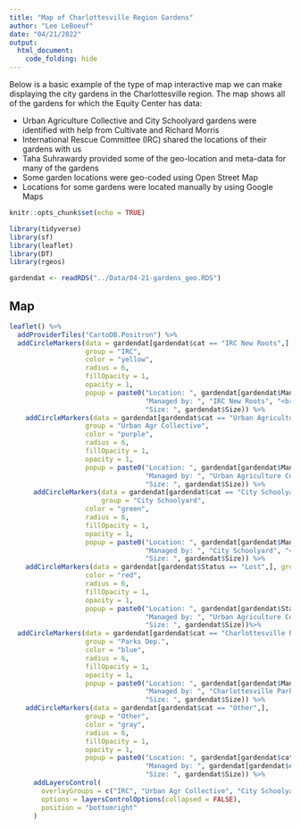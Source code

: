 ```yaml
---
title: "Map of Charlottesville Region Gardens"
author: "Lee LeBoeuf"
date: "04/21/2022"
output: 
  html_document: 
    code_folding: hide
---
```


Below is a basic example of the type of map interactive map we can make displaying the city gardens in the Charlottesville region. The map shows all of the gardens for which the Equity Center has data:

  * Urban Agriculture Collective and City Schoolyard gardens were identified with help from Cultivate and Richard Morris
  * International Rescue Committee (IRC) shared the locations of their gardens with us
  * Taha Suhrawardy provided some of the geo-location and meta-data for many of the gardens
  * Some garden locations were geo-coded using Open Street Map
  * Locations for some gardens were located manually by using Google Maps
    

```r
knitr::opts_chunk$set(echo = TRUE)

library(tidyverse)
library(sf)
library(leaflet)
library(DT)
library(rgeos)

gardendat <- readRDS("../Data/04-21-gardens_geo.RDS")
```

## Map

```r

leaflet() %>% 
  addProviderTiles("CartoDB.Positron") %>% 
  addCircleMarkers(data = gardendat[gardendat$cat == "IRC New Roots",],
                   group = "IRC",
                   color = "yellow", 
                   radius = 6,
                   fillOpacity = 1,
                   opacity = 1, 
                   popup = paste0("Location: ", gardendat[gardendat$Managed_by == "IRC New Roots",]$Garden_property_name, "<br>",
                                  "Managed by: ", "IRC New Roots", "<br>",
                                  "Size: ", gardendat$Size)) %>%
    addCircleMarkers(data = gardendat[gardendat$cat == "Urban Agriculture Collective" & gardendat$Status == "Existing",],
                   group = "Urban Agr Collective",
                   color = "purple", 
                   radius = 6,
                   fillOpacity = 1,
                   opacity = 1, 
                   popup = paste0("Location: ", gardendat[gardendat$Managed_by == "Urban Agriculture Collective" & gardendat$Status == "Existing",]$Garden_property_name, "<br>",
                                  "Managed by: ", "Urban Agriculture Collective", "<br>",
                                  "Size: ", gardendat$Size)) %>%
      addCircleMarkers(data = gardendat[gardendat$cat == "City Schoolyard Garden",],
                       group = "City Schoolyard",
                   color = "green", 
                   radius = 6,
                   fillOpacity = 1,
                   opacity = 1, 
                   popup = paste0("Location: ", gardendat[gardendat$Managed_by == "City Schoolyard Garden",]$Garden_property_name, "<br>",
                                  "Managed by: ", "City Schoolyard", "<br>",
                                  "Size: ", gardendat$Size)) %>%
    addCircleMarkers(data = gardendat[gardendat$Status == "Lost",], group = "Lost gardens",
                   color = "red", 
                   radius = 6,
                   fillOpacity = 1,
                   opacity = 1, 
                   popup = paste0("Location: ", gardendat[gardendat$Status == "Lost",]$Garden_property_name, "<br>",
                                  "Managed by: ", "Urban Agriculture Collective", "<br>",
                                  "Size: ", gardendat$Size))%>% 
  addCircleMarkers(data = gardendat[gardendat$cat == "Charlottesville Parks Department",],
                   group = "Parks Dep.",
                   color = "blue", 
                   radius = 6,
                   fillOpacity = 1,
                   opacity = 1, 
                   popup = paste0("Location: ", gardendat[gardendat$Managed_by == "Charlottesville Parks Department",]$Garden_property_name, "<br>",
                                  "Managed by: ", "Charlottesville Parks Department", "<br>",
                                  "Size: ", gardendat$Size)) %>%
    addCircleMarkers(data = gardendat[gardendat$cat == "Other",],
                   group = "Other",
                   color = "gray", 
                   radius = 6,
                   fillOpacity = 1,
                   opacity = 1, 
                   popup = paste0("Location: ", gardendat[gardendat$cat == "Other",]$Garden_property_name, "<br>",
                                  "Managed by: ", gardendat[gardendat$cat == "Other",]$Managed_by, "<br>",
                                  "Size: ", gardendat$Size)) %>%
      addLayersControl(
        overlayGroups = c("IRC", "Urban Agr Collective", "City Schoolyard", "Lost gardens", "Parks Dep.", "Other"),
        options = layersControlOptions(collapsed = FALSE), 
        position = "bottomright"
      )

```

